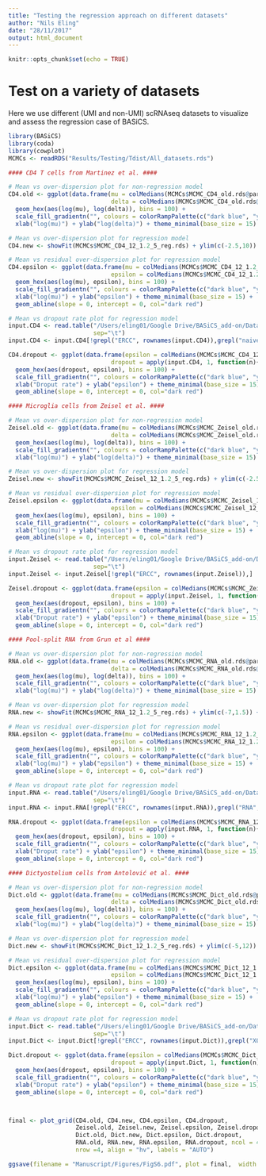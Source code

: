 ```yaml
---
title: "Testing the regression approach on different datasets"
author: "Nils Eling"
date: "28/11/2017"
output: html_document
---
```


```r
knitr::opts_chunk$set(echo = TRUE)
```

# Test on a variety of datasets

Here we use different (UMI and non-UMI) scRNAseq datasets to visualize and 
assess the regression case of BASiCS.

```r
library(BASiCS)
library(coda)
library(cowplot)
MCMCs <- readRDS("Results/Testing/Tdist/All_datasets.rds")

#### CD4 T cells from Martinez et al. #### 

# Mean vs over-dispersion plot for non-regression model
CD4.old <- ggplot(data.frame(mu = colMedians(MCMCs$MCMC_CD4_old.rds@parameters$mu),
                             delta = colMedians(MCMCs$MCMC_CD4_old.rds@parameters$delta))) + 
  geom_hex(aes(log(mu), log(delta)), bins = 100) +
  scale_fill_gradientn("", colours = colorRampPalette(c("dark blue", "yellow", "dark red"))(100), guide=FALSE) +
  xlab("log(mu)") + ylab("log(delta)") + theme_minimal(base_size = 15) + ylim(c(-2.5,10)) + xlim(c(-2.5, 13))

# Mean vs over-dispersion plot for regression model
CD4.new <- showFit(MCMCs$MCMC_CD4_12_1.2_5_reg.rds) + ylim(c(-2.5,10)) + xlim(c(-2.5, 13))

# Mean vs residual over-dispersion plot for regression model
CD4.epsilon <- ggplot(data.frame(mu = colMedians(MCMCs$MCMC_CD4_12_1.2_5_reg.rds@parameters$mu),
                             epsilon = colMedians(MCMCs$MCMC_CD4_12_1.2_5_reg.rds@parameters$epsilon))) + 
  geom_hex(aes(log(mu), epsilon), bins = 100) +
  scale_fill_gradientn("", colours = colorRampPalette(c("dark blue", "yellow", "dark red"))(100), guide=FALSE) +
  xlab("log(mu)") + ylab("epsilon") + theme_minimal(base_size = 15) + 
  geom_abline(slope = 0, intercept = 0, col="dark red")

# Mean vs dropout rate plot for regression model
input.CD4 <- read.table("/Users/eling01/Google Drive/BASiCS_add-on/Data/Test_Data/CD4_NaiveActiveYoungB6.txt",
                        sep="\t")
input.CD4 <- input.CD4[!grepl("ERCC", rownames(input.CD4)),grepl("naive", colnames(input.CD4))]

CD4.dropout <- ggplot(data.frame(epsilon = colMedians(MCMCs$MCMC_CD4_12_1.2_5_reg.rds@parameters$epsilon),
                             dropout = apply(input.CD4, 1, function(n){length(which(n == 0))/length(n)}))) + 
  geom_hex(aes(dropout, epsilon), bins = 100) +
  scale_fill_gradientn("", colours = colorRampPalette(c("dark blue", "yellow", "dark red"))(100), guide=FALSE) +
  xlab("Droput rate") + ylab("epsilon") + theme_minimal(base_size = 15) + 
  geom_abline(slope = 0, intercept = 0, col="dark red")

#### Microglia cells from Zeisel et al. #### 

# Mean vs over-dispersion plot for non-regression model
Zeisel.old <- ggplot(data.frame(mu = colMedians(MCMCs$MCMC_Zeisel_old.rds@parameters$mu),
                             delta = colMedians(MCMCs$MCMC_Zeisel_old.rds@parameters$delta))) + 
  geom_hex(aes(log(mu), log(delta)), bins = 100) +
  scale_fill_gradientn("", colours = colorRampPalette(c("dark blue", "yellow", "dark red"))(100), guide=FALSE) +
  xlab("log(mu)") + ylab("log(delta)") + theme_minimal(base_size = 15) + ylim(c(-2.5,7)) + xlim(c(-2.5, 8))

# Mean vs over-dispersion plot for regression model
Zeisel.new <- showFit(MCMCs$MCMC_Zeisel_12_1.2_5_reg.rds) + ylim(c(-2.5,7)) + xlim(c(-2.5, 8))

# Mean vs residual over-dispersion plot for regression model
Zeisel.epsilon <- ggplot(data.frame(mu = colMedians(MCMCs$MCMC_Zeisel_12_1.2_5_reg.rds@parameters$mu),
                             epsilon = colMedians(MCMCs$MCMC_Zeisel_12_1.2_5_reg.rds@parameters$epsilon))) + 
  geom_hex(aes(log(mu), epsilon), bins = 100) +
  scale_fill_gradientn("", colours = colorRampPalette(c("dark blue", "yellow", "dark red"))(100), guide=FALSE) +
  xlab("log(mu)") + ylab("epsilon") + theme_minimal(base_size = 15) + 
  geom_abline(slope = 0, intercept = 0, col="dark red")

# Mean vs dropout rate plot for regression model
input.Zeisel <- read.table("/Users/eling01/Google Drive/BASiCS_add-on/Data/Test_Data/microglia_Zeisel.txt",
                        sep="\t")
input.Zeisel <- input.Zeisel[!grepl("ERCC", rownames(input.Zeisel)),]

Zeisel.dropout <- ggplot(data.frame(epsilon = colMedians(MCMCs$MCMC_Zeisel_12_1.2_5_reg.rds@parameters$epsilon),
                             dropout = apply(input.Zeisel, 1, function(n){length(which(n == 0))/length(n)}))) + 
  geom_hex(aes(dropout, epsilon), bins = 100) +
  scale_fill_gradientn("", colours = colorRampPalette(c("dark blue", "yellow", "dark red"))(100), guide=FALSE) +
  xlab("Droput rate") + ylab("epsilon") + theme_minimal(base_size = 15) + 
  geom_abline(slope = 0, intercept = 0, col="dark red")

#### Pool-split RNA from Grun et al ####

# Mean vs over-dispersion plot for non-regression model
RNA.old <- ggplot(data.frame(mu = colMedians(MCMCs$MCMC_RNA_old.rds@parameters$mu),
                             delta = colMedians(MCMCs$MCMC_RNA_old.rds@parameters$delta))) + 
  geom_hex(aes(log(mu), log(delta)), bins = 100) +
  scale_fill_gradientn("", colours = colorRampPalette(c("dark blue", "yellow", "dark red"))(100), guide=FALSE) +
  xlab("log(mu)") + ylab("log(delta)") + theme_minimal(base_size = 15) + ylim(c(-7,1.5)) + xlim(c(0, 10))

# Mean vs over-dispersion plot for regression model
RNA.new <- showFit(MCMCs$MCMC_RNA_12_1.2_5_reg.rds) + ylim(c(-7,1.5)) + xlim(c(0, 10))

# Mean vs residual over-dispersion plot for regression model
RNA.epsilon <- ggplot(data.frame(mu = colMedians(MCMCs$MCMC_RNA_12_1.2_5_reg.rds@parameters$mu),
                             epsilon = colMedians(MCMCs$MCMC_RNA_12_1.2_5_reg.rds@parameters$epsilon))) + 
  geom_hex(aes(log(mu), epsilon), bins = 100) +
  scale_fill_gradientn("", colours = colorRampPalette(c("dark blue", "yellow", "dark red"))(100), guide=FALSE) +
  xlab("log(mu)") + ylab("epsilon") + theme_minimal(base_size = 15) + 
  geom_abline(slope = 0, intercept = 0, col="dark red")

# Mean vs dropout rate plot for regression model
input.RNA <- read.table("/Users/eling01/Google Drive/BASiCS_add-on/Data/Test_Data/PoolSplit.txt",
                        sep="\t")
input.RNA <- input.RNA[!grepl("ERCC", rownames(input.RNA)),grepl("RNA", colnames(input.RNA))]

RNA.dropout <- ggplot(data.frame(epsilon = colMedians(MCMCs$MCMC_RNA_12_1.2_5_reg.rds@parameters$epsilon),
                             dropout = apply(input.RNA, 1, function(n){length(which(n == 0))/length(n)}))) + 
  geom_hex(aes(dropout, epsilon), bins = 100) +
  scale_fill_gradientn("", colours = colorRampPalette(c("dark blue", "yellow", "dark red"))(100), guide=FALSE) +
  xlab("Droput rate") + ylab("epsilon") + theme_minimal(base_size = 15) + 
  geom_abline(slope = 0, intercept = 0, col="dark red")

#### Dictyostelium cells from Antolović et al. ####

# Mean vs over-dispersion plot for non-regression model
Dict.old <- ggplot(data.frame(mu = colMedians(MCMCs$MCMC_Dict_old.rds@parameters$mu),
                             delta = colMedians(MCMCs$MCMC_Dict_old.rds@parameters$delta))) + 
  geom_hex(aes(log(mu), log(delta)), bins = 100) +
  scale_fill_gradientn("", colours = colorRampPalette(c("dark blue", "yellow", "dark red"))(100), guide=FALSE) +
  xlab("log(mu)") + ylab("log(delta)") + theme_minimal(base_size = 15) + ylim(c(-5,12)) + xlim(c(-3, 17))

# Mean vs over-dispersion plot for regression model
Dict.new <- showFit(MCMCs$MCMC_Dict_12_1.2_5_reg.rds) + ylim(c(-5,12)) + xlim(c(-3, 17))

# Mean vs residual over-dispersion plot for regression model
Dict.epsilon <- ggplot(data.frame(mu = colMedians(MCMCs$MCMC_Dict_12_1.2_5_reg.rds@parameters$mu),
                             epsilon = colMedians(MCMCs$MCMC_Dict_12_1.2_5_reg.rds@parameters$epsilon))) + 
  geom_hex(aes(log(mu), epsilon), bins = 100) +
  scale_fill_gradientn("", colours = colorRampPalette(c("dark blue", "yellow", "dark red"))(100), guide=FALSE) +
  xlab("log(mu)") + ylab("epsilon") + theme_minimal(base_size = 15) + 
  geom_abline(slope = 0, intercept = 0, col="dark red")

# Mean vs dropout rate plot for regression model
input.Dict <- read.table("/Users/eling01/Google Drive/BASiCS_add-on/Data/Test_Data/Dictyostelium.txt",
                        sep="\t")
input.Dict <- input.Dict[!grepl("ERCC", rownames(input.Dict)),grepl("X0h", colnames(input.Dict))]

Dict.dropout <- ggplot(data.frame(epsilon = colMedians(MCMCs$MCMC_Dict_12_1.2_5_reg.rds@parameters$epsilon),
                             dropout = apply(input.Dict, 1, function(n){length(which(n == 0))/length(n)}))) + 
  geom_hex(aes(dropout, epsilon), bins = 100) +
  scale_fill_gradientn("", colours = colorRampPalette(c("dark blue", "yellow", "dark red"))(100), guide=FALSE) +
  xlab("Droput rate") + ylab("epsilon") + theme_minimal(base_size = 15) + 
  geom_abline(slope = 0, intercept = 0, col="dark red")



final <- plot_grid(CD4.old, CD4.new, CD4.epsilon, CD4.dropout, 
                   Zeisel.old, Zeisel.new, Zeisel.epsilon, Zeisel.dropout, 
                   Dict.old, Dict.new, Dict.epsilon, Dict.dropout, 
                   RNA.old, RNA.new, RNA.epsilon, RNA.dropout, ncol = 4,
                   nrow =4, align = "hv", labels = "AUTO")

ggsave(filename = "Manuscript/Figures/FigS6.pdf", plot = final,  width = 15, height = 27, dpi=600)
```